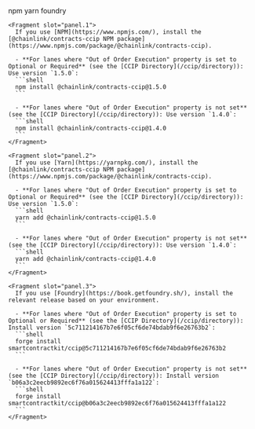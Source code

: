 
<Aside type="note" title="Integrate Chainlink CCIP into your project">
  <Tabs sharedStore="package" client:visible>
    <Fragment slot="tab.1">npm</Fragment>
    <Fragment slot="tab.2">yarn</Fragment>
    <Fragment slot="tab.3">foundry</Fragment>

    <Fragment slot="panel.1">
      If you use [NPM](https://www.npmjs.com/), install the [@chainlink/contracts-ccip NPM package](https://www.npmjs.com/package/@chainlink/contracts-ccip).

      - **For lanes where "Out of Order Execution" property is set to Optional or Required** (see the [CCIP Directory](/ccip/directory)): Use version `1.5.0`:
      ```shell
      npm install @chainlink/contracts-ccip@1.5.0
      ```

      - **For lanes where "Out of Order Execution" property is not set** (see the [CCIP Directory](/ccip/directory)): Use version `1.4.0`:
      ```shell
      npm install @chainlink/contracts-ccip@1.4.0
      ```
    </Fragment>

    <Fragment slot="panel.2">
      If you use [Yarn](https://yarnpkg.com/), install the [@chainlink/contracts-ccip NPM package](https://www.npmjs.com/package/@chainlink/contracts-ccip).

      - **For lanes where "Out of Order Execution" property is set to Optional or Required** (see the [CCIP Directory](/ccip/directory)): Use version `1.5.0`:
      ```shell
      yarn add @chainlink/contracts-ccip@1.5.0
      ```

      - **For lanes where "Out of Order Execution" property is not set** (see the [CCIP Directory](/ccip/directory)): Use version `1.4.0`:
      ```shell
      yarn add @chainlink/contracts-ccip@1.4.0
      ```
    </Fragment>

    <Fragment slot="panel.3">
      If you use [Foundry](https://book.getfoundry.sh/), install the relevant release based on your environment.

      - **For lanes where "Out of Order Execution" property is set to Optional or Required** (see the [CCIP Directory](/ccip/directory)): Install version `5c711214167b7e6f05cf6de74bdab9f6e26763b2`:
      ```shell
      forge install smartcontractkit/ccip@5c711214167b7e6f05cf6de74bdab9f6e26763b2
      ```

      - **For lanes where "Out of Order Execution" property is not set** (see the [CCIP Directory](/ccip/directory)): Install version `b06a3c2eecb9892ec6f76a015624413fffa1a122`:
      ```shell
      forge install smartcontractkit/ccip@b06a3c2eecb9892ec6f76a015624413fffa1a122
      ```
    </Fragment>

  </Tabs>
</Aside>
